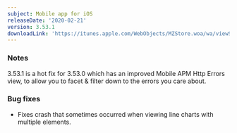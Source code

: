 ```yaml
---
subject: Mobile app for iOS
releaseDate: '2020-02-21'
version: 3.53.1
downloadLink: 'https://itunes.apple.com/WebObjects/MZStore.woa/wa/viewSoftware?id=594038638&mt=8'
---
```


### Notes

3.53.1 is a hot fix for 3.53.0 which has an improved Mobile APM Http Errors view, to allow you to facet & filter down to the errors you care about.

### Bug fixes

* Fixes crash that sometimes occurred when viewing line charts with multiple elements.

